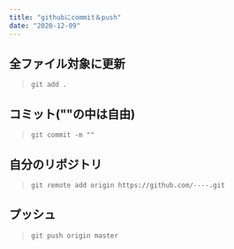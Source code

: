 ```yaml
---
title: "githubにcommit＆push"
date: "2020-12-09"
---
```


## 全ファイル対象に更新

>`git add .`

## コミット(""の中は自由)

>`git commit -m ""`

## 自分のリポジトリ

>`git remote add origin https://github.com/----.git`

## プッシュ

>`git push origin master`
